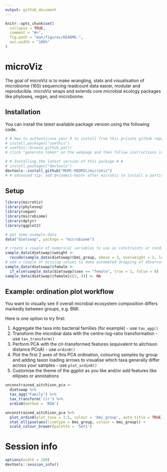 ```yaml
---
output: github_document
---
```


<!-- README.md is generated from README.Rmd. Please edit that file -->

```r
knitr::opts_chunk$set(
  collapse = TRUE,
  comment = "#>",
  fig.path = "man/figures/README-",
  out.width = "100%"
)
```

# microViz

<!-- badges: start -->
<!-- badges: end -->

The goal of microViz is to make wrangling, stats and visualisation of microbiome (16S) sequencing readcount data easier, modular and reproducible.
microViz wraps and extends core microbial ecology packages like phyloseq, vegan, and microbiome.

## Installation

You can install the latest available package version using the following code.

``` r
# # How to authenticate your R to install from this private github repo # #
# install.packages("usethis")
# usethis::browse_github_pat() 
# click "generate token" on the webpage and then follow instructions in the R console.

# # Installing the latest version of this package # #
# install.packages("devtools")
devtools::install_github("MUMC-MEDMIC/microViz")
# # advanced tip: add @<commit-hash> after microViz to install a particular version
```

## Setup

```r
library(microViz)
library(phyloseq)
library(vegan)
library(microbiome)
library(dplyr)
library(ggplot2)
```

```r
# get some example data
data("dietswap", package = "microbiome")

# create a couple of numerical variables to use as constraints or conditions
sample_data(dietswap)$weight <-
  recode(sample_data(dietswap)$bmi_group, obese = 3, overweight = 2, lean = 1)
# add a couple of missing values to demo automated dropping of observations with missings
sample_data(dietswap)$female <-
  if_else(sample_data(dietswap)$sex == "female", true = 1, false = 0)
sample_data(dietswap)$female[c(3, 4)] <- NA
```


## Example: ordination plot workflow

You want to visually see if overall microbial ecosystem composition differs markedly between groups, e.g. BMI.

Here is one option to try first:

1. Aggregate the taxa into bacterial families (for example) - use `tax_agg()`
2. Transform the microbial data with the centre-log-ratio transformation - use `tax_transform()`
3. Perform PCA with the clr-transformed features (equivalent to aitchison distance PCoA) - use `ordin8()`
4. Plot the first 2 axes of this PCA ordination, colouring samples by group and adding taxon loading arrows to visualise which taxa generally differ across your samples - use `plot_ordin8()`
5. Customise the theme of the ggplot as you like and/or add features like ellipses or annotations

```r
unconstrained_aitchison_pca <- 
  dietswap %>%
  tax_agg("Family") %>%
  tax_transform('clr') %>%
  ordin8(method = 'RDA')

unconstrained_aitchison_pca %>%
  plot_ordin8(plot_taxa = 1:5, colour = 'bmi_group', auto_title = TRUE) +
  stat_ellipse(aes(linetype = bmi_group, colour = bmi_group)) + 
  scale_colour_brewer(palette = 'Set1')
```

# Session info
```r
options(width = 100)
devtools::session_info()
```

